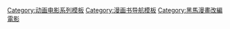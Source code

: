 {{Navbox
|name = 黑馬漫畫電影
|title = [[黑馬漫畫改編電影列表|黑馬漫畫電影]]
|listclass = hlist
|state = {{{state|autocollapse}}}|
 
|group1 = 單集電影
|list1  =
* [[坦克女郎]]（1995年）
* [[未來帝國 (電影)|未來帝國]]（1996年）
* [[神秘兵團]]（1999年）
* [[異形總動員]]（1999年）
* [[月亮君主]]（2005年）
* [[記憶交鋒]]（2006年）
* [[地獄管教所]]（2007年）
* [[我叫布魯斯]]（2008年）
* [[衰鬼刑警|降魔戰警]]（2013年）
* [[極地 (電影)|極地]]（2019年）
|group2 = 系列電影
|list2  = {{Navbox|child
|group1 = [[300 (漫畫)|300壯士]]
|list1  =
* [[300壯士：斯巴達的逆襲]]（2007年）
* [[300勇士：帝国崛起|300壯士：帝國崛起]]（2014年）
|group2 = 惡夜30
|list2  =
* [[屍城30夜|惡夜30]]（2007年）
* [[惡夜30：黑暗再臨]]（2010年）
|group3 = [[異形 (虛構生物)|異形]]與[[終極戰士 (虛構生物)|終極戰士]]
|list3  =
* [[异形大战铁血战士]]（2004年）
* [[異獸戰2]]（2007年）
|group4 = [[地獄怪客]]
|list4  = {{Navbox|child
|group1 = 真人
|list1  =
* [[地獄怪客 (電影)|地獄怪客]]（2004年）
* [[地獄怪客2：金甲軍團]]（2008年）
* [[地獄怪客：血后的崛起]]（2019年）
|group2= 動畫
|list2=
* [[地獄怪客動畫版：暴風之劍]]（2006年）
* [[地獄怪客動畫版：鐵血驚魂]]（2007年）
}}
|group5 = [[面具 (漫畫)|摩登大聖]]
|list5  =
* [[變相怪傑]]（1994年）
* [[小鬼也摩登]]（2005年）
|group6 = 萬惡城市
|list6  =
* [[罪恶之城 (电影)|萬惡城市]]（2005年）
* [[萬惡城市2：紅顏奪命]]（2014年）
|group7 = 時空特警
|list7 =
* [[時空特警]]（1994年）
* [[時空特警2]]（2003年）
}}
}}<noinclude>
{{collapsible option}}
{{DEFAULTSORT:Dark Horse Comics}}
[[Category:动画电影系列模板]]
[[Category:漫画书导航模板]]
[[Category:黑馬漫畫改編電影]]
</noinclude>